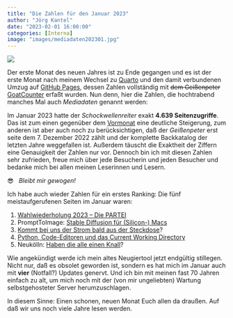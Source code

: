 ```yaml
---
title: "Die Zahlen für den Januar 2023"
author: "Jörg Kantel"
date: "2023-02-01 16:00:00"
categories: [Interna]
image: "images/mediadaten202301.jpg"
---
```


[![](images/mediadaten202301-b.jpg)](https://www.flickr.com/photos/schockwellenreiter/52662708656/)

Der erste Monat des neuen Jahres ist zu Ende gegangen und es ist der erste Monat nach meinem Wechsel zu [Quarto](http://cognitiones.kantel-chaos-team.de/webworking/staticsites/quarto.html) und den damit verbundenen Umzug auf [GitHub Pages](http://cognitiones.kantel-chaos-team.de/webworking/webservices/githubpages.html), dessen Zahlen vollständig mit ~~dem Geißenpeter~~ [GoatCounter](https://www.goatcounter.com/) erfaßt wurden. Nun denn, hier die Zahlen, die hochtrabend manches Mal auch *Mediadaten* genannt werden:

Im Januar 2023 hatte der *Schockwellenreiter* exakt **4.639 Seitenzugriffe**. Das ist zum einen gegenüber dem [Vormonat](https://kantel.github.io/posts/2023010101_mediadaten_202212/) eine deutliche Steigerung, zum anderen ist aber auch noch zu berücksichtigen, daß der *Geißenpeter* erst seite dem 7. Dezember 2022 zählt und der komplette Backkatalog der letzten Jahre weggefallen ist. Außerdem täuscht die Exaktheit der Ziffern eine Genauigkeit der Zahlen nur vor. Dennoch bin ich mit diesen Zahlen sehr zufrieden, freue mich über jede Besucherin und jeden Besucher und bedanke mich bei allen meinen Leserinnen und Lesern.

😎 &nbsp; *Bleibt mir gewogen!*

Ich habe auch wieder Zahlen für ein erstes Ranking: Die fünf meistaufgerufenen Seiten im Januar waren:

1. [Wahlwiederholung 2023 – Die PARTEI](https://kantel.github.io/posts/2023011201_briefwahl_2023/)
2. PromptToImage: [Stable Diffusion für (Silicon-) Macs](https://kantel.github.io/posts/2023010203_prompt_to_image/)
3. [Kommt bei uns der Strom bald aus der Steckdose](https://kantel.github.io/posts/2023012802_strom_aus_der_steckdose/)?
4. [Python, Code-Editoren und das Current Working Directory](https://kantel.github.io/posts/2023010801_python_und_cwd/)
5. Neukölln: [Haben die alle einen Knall](https://kantel.github.io/posts/2022123001_lidl_neukolln/)?

Wie angekündigt werde ich mein altes Neugiertool jetzt endgültig stillegen. Nicht nur, daß es obsolet geworden ist, sondern es hat mich im Januar auch mit **vier** (Notfall?) Updates genervt. Und ich bin mit meinen fast 70 Jahren einfach zu alt, um mich noch mit der (von mir ungeliebten) Wartung selbstgehosteter Server herumzuschlagen.

In diesem Sinne: Einen schonen, neuen Monat Euch allen da draußen. Auf daß wir uns noch viele Jahre lesen werden.